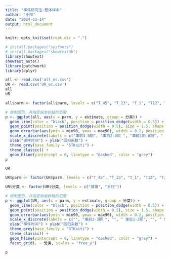 ```yaml
---
title: "事件研究法-整体样本"
author: "小咩"
date: "2024-03-14"
output: html_document
---
```


```r
knitr::opts_knit$set(root.dir = ".")
```


```r
# install.packages("sysfonts")
# install.packages("showtextdb")
library(showtext)
showtext_auto()
library(patchwork)
library(dplyr)
```


```r
all <- read.csv('all_es.csv')
UR <- read.csv('UR_es.csv')
all
UR
```

```r
all$parm <- factor(all$parm, levels = c("T_45", "T_23", "T_1", "T12", "T34", "T56", "T78", "T910"))

# 绘制图形，并指定纵坐标轴的范围
p <- ggplot(all, aes(x = parm, y = estimate, group = 分类)) +
  geom_line(color = "black", position = position_dodge(width = 0.5)) +
  geom_point(position = position_dodge(width = 0.5), size = 1.5, shape = 21, fill = "black") +
  geom_errorbar(aes(ymin = min90, ymax = max90), width = 0.2, position = position_dodge(width = 0.5)) +
  scale_x_discrete(labels = c("事前4-5期", "事前2-3期 ", "事前1期-0期", " 事后1-2期", "事后3-4期", " 事后5-6期", "事后7-8期", "事后9-10期 ")) +
  xlab("事件时间") + ylab("回归系数") +
  theme_grey(base_family = "STKaiti") +
  theme_classic() +
  geom_hline(yintercept = 0, linetype = "dashed", color = "grey") 
p

```

```r
UR
```


```r
UR$parm <- factor(UR$parm, levels = c("T_45", "T_23", "T_1", "T12", "T34", "T56", "T78", "T910"))

UR$分类 <- factor(UR$分类, levels = c("城镇", "乡村"))

# 绘制图形，并指定纵坐标轴的范围
p <- ggplot(UR, aes(x = parm, y = estimate, group = 分类)) +
  geom_line(color = "black", position = position_dodge(width = 0.5)) +
  geom_point(position = position_dodge(width = 0.5), size = 1.5, shape = 21, fill = "black") +
  geom_errorbar(aes(ymin = min90, ymax = max90), width = 0.2, position = position_dodge(width = 0.5)) +
  scale_x_discrete(labels = c("", "事前2-3期 ", "", " 事后1-2期", "", " 事后5-6期", "", "事后9-10期 ")) +
  xlab("事件时间") + ylab("回归系数") +
  theme_grey(base_family = "STKaiti") +
  theme_classic() +
  geom_hline(yintercept = 0, linetype = "dashed", color = "grey") +
  facet_grid(. ~ 分类, scales = "free_y")

p

```


